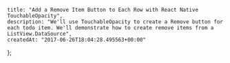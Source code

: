    title: "Add a Remove Item Button to Each Row with React Native TouchableOpacity",
    description: "We'll use TouchableOpacity to create a Remove button for each todo item. We'll demonstrate how to create remove items from a ListView.DataSource",
    createdAt: "2017-06-26T18:04:28.495563+00:00"
};


    
